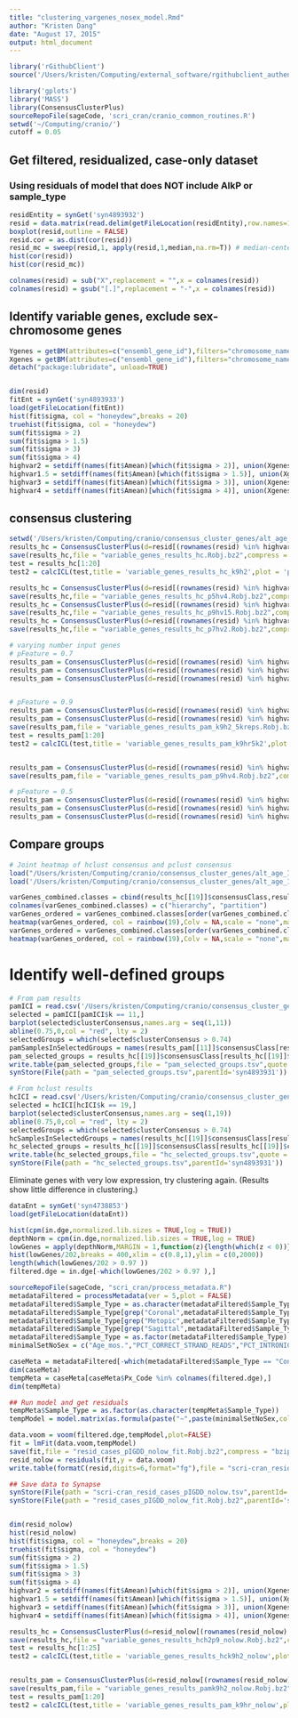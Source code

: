 ```yaml
---
title: "clustering_vargenes_nosex_model.Rmd"
author: "Kristen Dang"
date: "August 17, 2015"
output: html_document
---
```



```r
library('rGithubClient')
source('/Users/kristen/Computing/external_software/rgithubclient_authenticate.R')
```

```r
library('gplots')
library('MASS')
library(ConsensusClusterPlus)
sourceRepoFile(sageCode, 'scri_cran/cranio_common_routines.R')
setwd('~/Computing/cranio/')
cutoff = 0.05
```


## Get filtered, residualized, case-only dataset
### Using residuals of model that does NOT include AlkP or sample_type
```r
residEntity = synGet('syn4893932')
resid = data.matrix(read.delim(getFileLocation(residEntity),row.names=1))
boxplot(resid,outline = FALSE)
resid.cor = as.dist(cor(resid))
resid_mc = sweep(resid,1, apply(resid,1,median,na.rm=T)) # median-center
hist(cor(resid))
hist(cor(resid_mc))

colnames(resid) = sub("X",replacement = "",x = colnames(resid))
colnames(resid) = gsub("[.]",replacement = "-",x = colnames(resid))
```


## Identify variable genes, exclude sex-chromosome genes
```r
Ygenes = getBM(attributes=c("ensembl_gene_id"),filters="chromosome_name",values="Y", mart=Hs)
Xgenes = getBM(attributes=c("ensembl_gene_id"),filters="chromosome_name",values="X", mart=Hs)
detach("package:lubridate", unload=TRUE)


dim(resid)
fitEnt = synGet('syn4893933')
load(getFileLocation(fitEnt))
hist(fit$sigma, col = "honeydew",breaks = 20)
truehist(fit$sigma, col = "honeydew")
sum(fit$sigma > 2)
sum(fit$sigma > 1.5)
sum(fit$sigma > 3)
sum(fit$sigma > 4)
highvar2 = setdiff(names(fit$Amean)[which(fit$sigma > 2)], union(Xgenes[,1], Ygenes[,1]))
highvar1.5 = setdiff(names(fit$Amean)[which(fit$sigma > 1.5)], union(Xgenes[,1], Ygenes[,1]))
highvar3 = setdiff(names(fit$Amean)[which(fit$sigma > 3)], union(Xgenes[,1], Ygenes[,1]))
highvar4 = setdiff(names(fit$Amean)[which(fit$sigma > 4)], union(Xgenes[,1], Ygenes[,1]))


```


## consensus clustering
```r
setwd('/Users/kristen/Computing/cranio/consensus_cluster_genes/alt_age_IGDD_model/')
results_hc = ConsensusClusterPlus(d=resid[(rownames(resid) %in% highvar2),],maxK = 35,reps = 1000,clusterAlg = "hc",distance = "spearman",pFeature = 0.9,writeTable=TRUE,plot="pdf",title="consCluster_resid_hc_high2_spear_pF9")
save(results_hc,file = "variable_genes_results_hc.Robj.bz2",compress = "bzip2")
test = results_hc[1:20]
test2 = calcICL(test,title = 'variable_genes_results_hc_k9h2',plot = 'pdf',writeTable = TRUE)

results_hc = ConsensusClusterPlus(d=resid[(rownames(resid) %in% highvar4),],maxK = 35,reps = 1000,clusterAlg = "hc",distance = "spearman",pFeature = 0.5,writeTable=TRUE,plot="pdf",title="consCluster_resid_hc_high4_spear_pF5")
save(results_hc,file = "variable_genes_results_hc_p5hv4.Robj.bz2",compress = "bzip2")
results_hc = ConsensusClusterPlus(d=resid[(rownames(resid) %in% highvar1.5),],maxK = 35,reps = 1000,clusterAlg = "hc",distance = "spearman",pFeature = 0.9,writeTable=TRUE,plot="pdf",title="consCluster_resid_hc_high15_spear_pF9")
save(results_hc,file = "variable_genes_results_hc_p9hv15.Robj.bz2",compress = "bzip2")
results_hc = ConsensusClusterPlus(d=resid[(rownames(resid) %in% highvar2),],maxK = 35,reps = 1000,clusterAlg = "hc",distance = "spearman",pFeature = 0.7,writeTable=TRUE,plot="pdf",title="consCluster_resid_hc_high2_spear_pF7")
save(results_hc,file = "variable_genes_results_hc_p7hv2.Robj.bz2",compress = "bzip2")

# varying number input genes
# pFeature = 0.7
results_pam = ConsensusClusterPlus(d=resid[(rownames(resid) %in% highvar1.5),],maxK = 35,reps = 1000,clusterAlg = "pam",distance = "spearman",pFeature = 0.7,writeTable=TRUE,plot="pdf",title="consCluster_resid_pam_high15_spear_pF7") 
results_pam = ConsensusClusterPlus(d=resid[(rownames(resid) %in% highvar2),],maxK = 35,reps = 1000,clusterAlg = "pam",distance = "spearman",pFeature = 0.7,writeTable=TRUE,plot="pdf",title="consCluster_resid_pam_high2_spear_pF7") 
results_pam = ConsensusClusterPlus(d=resid[(rownames(resid) %in% highvar4),],maxK = 35,reps = 1000,clusterAlg = "pam",distance = "spearman",pFeature = 0.7,writeTable=TRUE,plot="pdf",title="consCluster_resid_pam_high4_spear_pF7") 


# pFeature = 0.9
results_pam = ConsensusClusterPlus(d=resid[(rownames(resid) %in% highvar1.5),],maxK = 35,reps = 1000,clusterAlg = "pam",distance = "spearman",pFeature = 0.9,writeTable=TRUE,plot="pdf",title="consCluster_resid_pam_high15_spear_pF9") 
results_pam = ConsensusClusterPlus(d=resid[(rownames(resid) %in% highvar2),],maxK = 35,reps = 5000,clusterAlg = "pam",distance = "spearman",pFeature = 0.9,writeTable=TRUE,plot="pdf",title="consCluster_resid_pam_high2_spear_pF9_5krep") 
save(results_pam,file = "variable_genes_results_pam_k9h2_5kreps.Robj.bz2",compress = "bzip2")
test = results_pam[1:20]
test2 = calcICL(test,title = 'variable_genes_results_pam_k9hr5k2',plot = 'pdf',writeTable = TRUE)


results_pam = ConsensusClusterPlus(d=resid[(rownames(resid) %in% highvar4),],maxK = 35,reps = 1000,clusterAlg = "pam",distance = "spearman",pFeature = 0.9,writeTable=TRUE,plot="pdf",title="consCluster_resid_pam_high4_spear_pF9") 
save(results_pam,file = "variable_genes_results_pam_p9hv4.Robj.bz2",compress = "bzip2")

# pFeature = 0.5
results_pam = ConsensusClusterPlus(d=resid[(rownames(resid) %in% highvar1.5),],maxK = 35,reps = 1000,clusterAlg = "pam",distance = "spearman",pFeature = 0.5,writeTable=TRUE,plot="pdf",title="consCluster_resid_pam_high15_spear_pF5") 
results_pam = ConsensusClusterPlus(d=resid[(rownames(resid) %in% highvar2),],maxK = 35,reps = 1000,clusterAlg = "pam",distance = "spearman",pFeature = 0.5,writeTable=TRUE,plot="pdf",title="consCluster_resid_pam_high2_spear_pF5") 
results_pam = ConsensusClusterPlus(d=resid[(rownames(resid) %in% highvar4),],maxK = 35,reps = 1000,clusterAlg = "pam",distance = "spearman",pFeature = 0.5,writeTable=TRUE,plot="pdf",title="consCluster_resid_pam_high4_spear_pF5") 
```


## Compare groups
```r
# Joint heatmap of hclust consensus and pclust consensus
load("/Users/kristen/Computing/cranio/consensus_cluster_genes/alt_age_IGDD_model/variable_genes_results_hc.Robj.bz2")
load('/Users/kristen/Computing/cranio/consensus_cluster_genes/alt_age_IGDD_model/variable_genes_results_pam_k9h2_5kreps.Robj.bz2')

varGenes_combined.classes = cbind(results_hc[[19]]$consensusClass,results_pam[[11]]$consensusClass)
colnames(varGenes_combined.classes) = c("hierarchy", "partition")
varGenes_ordered = varGenes_combined.classes[order(varGenes_combined.classes[,1]),]
heatmap(varGenes_ordered, col = rainbow(19),Colv = NA,scale = "none",margins = c(3,3),cexCol = 1,Rowv = NA)
varGenes_ordered = varGenes_combined.classes[order(varGenes_combined.classes[,2]),]
heatmap(varGenes_ordered, col = rainbow(19),Colv = NA,scale = "none",margins = c(3,3),cexCol = 1,Rowv = NA)
```


# Identify well-defined groups
```r
# From pam results
pamICI = read.csv('/Users/kristen/Computing/cranio/consensus_cluster_genes/alt_age_IGDD_model/variable_genes_results_pam_k9hr5k/variable_genes_results_pam_k9hr5k2.summary.cluster.consensus.csv')
selected = pamICI[pamICI$k == 11,]
barplot(selected$clusterConsensus,names.arg = seq(1,11))
abline(0.75,0,col = "red", lty = 2)
selectedGroups = which(selected$clusterConsensus > 0.74)
pamSamplesInSelectedGroups = names(results_pam[[11]]$consensusClass[results_pam[[11]]$consensusClass %in% selectedGroups])
pam_selected_groups = results_hc[[19]]$consensusClass[results_hc[[19]]$consensusClass %in% selectedGroups]
write.table(pam_selected_groups,file = "pam_selected_groups.tsv",quote = FALSE,sep = "\t",row.names = TRUE,col.names = FALSE)
synStore(File(path = "pam_selected_groups.tsv",parentId='syn4893931'))

# From hclust results
hcICI = read.csv('/Users/kristen/Computing/cranio/consensus_cluster_genes/alt_age_IGDD_model/variable_genes_results_hc_k9h2/variable_genes_results_hc_k9h2.summary.cluster.consensus.csv')
selected = hcICI[hcICI$k == 19,]
barplot(selected$clusterConsensus,names.arg = seq(1,19))
abline(0.75,0,col = "red", lty = 2)
selectedGroups = which(selected$clusterConsensus > 0.74)
hcSamplesInSelectedGroups = names(results_hc[[19]]$consensusClass[results_hc[[19]]$consensusClass %in% selectedGroups])
hc_selected_groups = results_hc[[19]]$consensusClass[results_hc[[19]]$consensusClass %in% selectedGroups]
write.table(hc_selected_groups,file = "hc_selected_groups.tsv",quote = FALSE,sep = "\t",row.names = TRUE,col.names = FALSE)
synStore(File(path = "hc_selected_groups.tsv",parentId='syn4893931'))

```


Eliminate genes with very low expression, try clustering again. 
(Results show little difference in clustering.)
```r
dataEnt = synGet('syn4738853')
load(getFileLocation(dataEnt))

hist(cpm(in.dge,normalized.lib.sizes = TRUE,log = TRUE))
depthNorm = cpm(in.dge,normalized.lib.sizes = TRUE,log = TRUE)
lowGenes = apply(depthNorm,MARGIN = 1,function(z){length(which(z < 0))})
hist(lowGenes/202,breaks = 400,xlim = c(0.8,1),ylim = c(0,2000))
length(which(lowGenes/202 > 0.97 ))
filtered.dge = in.dge[-which(lowGenes/202 > 0.97 ),]

sourceRepoFile(sageCode, "scri_cran/process_metadata.R")
metadataFiltered = processMetadata(ver = 5,plot = FALSE)
metadataFiltered$Sample_Type = as.character(metadataFiltered$Sample_Type)
metadataFiltered$Sample_Type[grep("Coronal",metadataFiltered$Sample_Type)] = "Coronal"
metadataFiltered$Sample_Type[grep("Metopic",metadataFiltered$Sample_Type)] = "Metopic"
metadataFiltered$Sample_Type[grep("Sagittal",metadataFiltered$Sample_Type)] = "Sagittal"
metadataFiltered$Sample_Type = as.factor(metadataFiltered$Sample_Type)
minimalSetNoSex = c("Age_mos.","PCT_CORRECT_STRAND_READS","PCT_INTRONIC_BASES", "Initial_growth_duration_days")

caseMeta = metadataFiltered[-which(metadataFiltered$Sample_Type == "Control"),]
dim(caseMeta)
tempMeta = caseMeta[caseMeta$Px_Code %in% colnames(filtered.dge),]
dim(tempMeta)

## Run model and get residuals
tempMeta$Sample_Type = as.factor(as.character(tempMeta$Sample_Type))
tempModel = model.matrix(as.formula(paste("~",paste(minimalSetNoSex,collapse = "+"),sep = "")), data = tempMeta)

data.voom = voom(filtered.dge,tempModel,plot=FALSE) 
fit = lmFit(data.voom,tempModel)
save(fit,file = "resid_cases_pIGDD_nolow_fit.Robj.bz2",compress = "bzip2")
resid_nolow = residuals(fit,y = data.voom)
write.table(formatC(resid,digits=6,format="fg"),file = "scri-cran_resid_cases_pIGDD_nolow.tsv",quote = FALSE,sep = "\t",row.names = TRUE,col.names = TRUE)

## Save data to Synapse
synStore(File(path = "scri-cran_resid_cases_pIGDD_nolow.tsv",parentId='syn4893931'))
synStore(File(path = "resid_cases_pIGDD_nolow_fit.Robj.bz2",parentId='syn4893931'))


dim(resid_nolow)
hist(resid_nolow)
hist(fit$sigma, col = "honeydew",breaks = 20)
truehist(fit$sigma, col = "honeydew")
sum(fit$sigma > 2)
sum(fit$sigma > 1.5)
sum(fit$sigma > 3)
sum(fit$sigma > 4)
highvar2 = setdiff(names(fit$Amean)[which(fit$sigma > 2)], union(Xgenes[,1], Ygenes[,1]))
highvar1.5 = setdiff(names(fit$Amean)[which(fit$sigma > 1.5)], union(Xgenes[,1], Ygenes[,1]))
highvar3 = setdiff(names(fit$Amean)[which(fit$sigma > 3)], union(Xgenes[,1], Ygenes[,1]))
highvar4 = setdiff(names(fit$Amean)[which(fit$sigma > 4)], union(Xgenes[,1], Ygenes[,1]))

results_hc = ConsensusClusterPlus(d=resid_nolow[(rownames(resid_nolow) %in% highvar2),],maxK = 35,reps = 1000,clusterAlg = "hc",distance = "spearman",pFeature = 0.9,writeTable=TRUE,plot="pdf",title="consCluster_resid_hc_h2_spear_pF9_nolow") # no qualitative difference from including all genes.
save(results_hc,file = "variable_genes_results_hch2p9_nolow.Robj.bz2",compress = "bzip2")
test = results_hc[1:25]
test2 = calcICL(test,title = 'variable_genes_results_hck9h2_nolow',plot = 'pdf',writeTable = TRUE)


results_pam = ConsensusClusterPlus(d=resid_nolow[(rownames(resid_nolow) %in% highvar2),],maxK = 35,reps = 1000,clusterAlg = "pam",distance = "spearman",pFeature = 0.9,writeTable=TRUE,plot="pdf",title="consCluster_resid_pam_h2_spear_pF9_nolow") 
save(results_pam,file = "variable_genes_results_pamk9h2_nolow.Robj.bz2",compress = "bzip2")
test = results_pam[1:20]
test2 = calcICL(test,title = 'variable_genes_results_pam_k9hr_nolow',plot = 'pdf',writeTable = TRUE)
```
